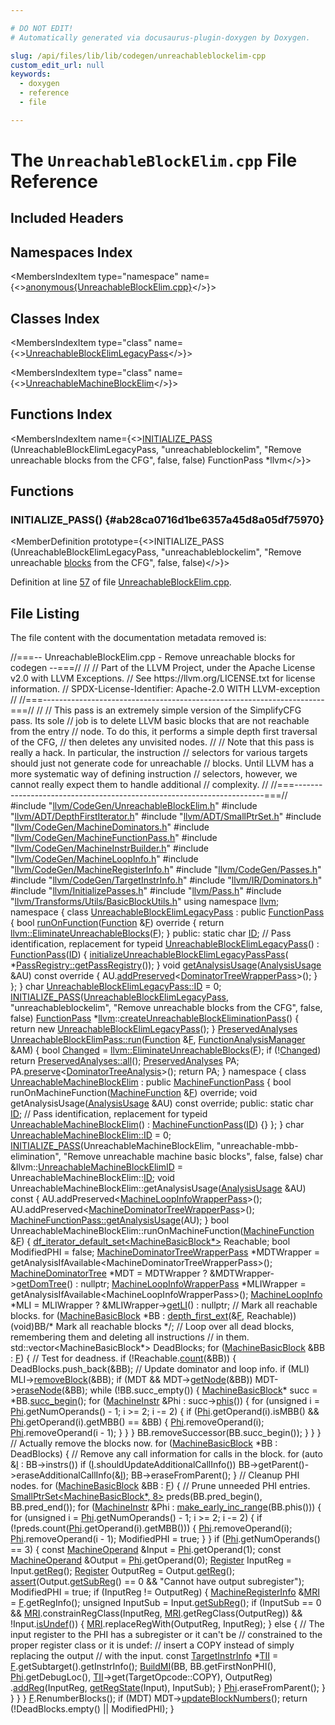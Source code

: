 ```yaml
---

# DO NOT EDIT!
# Automatically generated via docusaurus-plugin-doxygen by Doxygen.

slug: /api/files/lib/lib/codegen/unreachableblockelim-cpp
custom_edit_url: null
keywords:
  - doxygen
  - reference
  - file

---
```





# The `UnreachableBlockElim.cpp` File Reference

<DoxygenPage pluginConfig={pluginConfig}>



## Included Headers

<IncludesList>
<IncludesListItem
  filePath="llvm/CodeGen/UnreachableBlockElim.h"
  permalink="/docs/api/files/include/include/llvm/include/llvm/codegen/unreachableblockelim-h"
  isLocal="true" />
<IncludesListItem
  filePath="llvm/ADT/DepthFirstIterator.h"
  permalink="/docs/api/files/include/include/llvm/include/llvm/adt/depthfirstiterator-h"
  isLocal="true" />
<IncludesListItem
  filePath="llvm/ADT/SmallPtrSet.h"
  permalink="/docs/api/files/include/include/llvm/include/llvm/adt/smallptrset-h"
  isLocal="true" />
<IncludesListItem
  filePath="llvm/CodeGen/MachineDominators.h"
  permalink="/docs/api/files/include/include/llvm/include/llvm/codegen/machinedominators-h"
  isLocal="true" />
<IncludesListItem
  filePath="llvm/CodeGen/MachineFunctionPass.h"
  permalink="/docs/api/files/include/include/llvm/include/llvm/codegen/machinefunctionpass-h"
  isLocal="true" />
<IncludesListItem
  filePath="llvm/CodeGen/MachineInstrBuilder.h"
  permalink="/docs/api/files/include/include/llvm/include/llvm/codegen/machineinstrbuilder-h"
  isLocal="true" />
<IncludesListItem
  filePath="llvm/CodeGen/MachineLoopInfo.h"
  permalink="/docs/api/files/include/include/llvm/include/llvm/codegen/machineloopinfo-h"
  isLocal="true" />
<IncludesListItem
  filePath="llvm/CodeGen/MachineRegisterInfo.h"
  permalink="/docs/api/files/include/include/llvm/include/llvm/codegen/machineregisterinfo-h"
  isLocal="true" />
<IncludesListItem
  filePath="llvm/CodeGen/Passes.h"
  permalink="/docs/api/files/include/include/llvm/include/llvm/codegen/passes-h"
  isLocal="true" />
<IncludesListItem
  filePath="llvm/CodeGen/TargetInstrInfo.h"
  permalink="/docs/api/files/include/include/llvm/include/llvm/codegen/targetinstrinfo-h"
  isLocal="true" />
<IncludesListItem
  filePath="llvm/IR/Dominators.h"
  permalink="/docs/api/files/include/include/llvm/include/llvm/ir/dominators-h"
  isLocal="true" />
<IncludesListItem
  filePath="llvm/InitializePasses.h"
  permalink="/docs/api/files/include/include/llvm/initializepasses-h"
  isLocal="true" />
<IncludesListItem
  filePath="llvm/Pass.h"
  permalink="/docs/api/files/include/include/llvm/pass-h"
  isLocal="true" />
<IncludesListItem
  filePath="llvm/Transforms/Utils/BasicBlockUtils.h"
  permalink="/docs/api/files/include/include/llvm/include/llvm/transforms/include/llvm/transforms/utils/basicblockutils-h"
  isLocal="true" />
</IncludesList>

## Namespaces Index

<MembersIndex>

<MembersIndexItem
  type="namespace"
  name={<><a href="/docs/api/namespaces/anonymous-unreachableblockelim-cpp-">anonymous&#123;UnreachableBlockElim.cpp&#125;</a></>}>
</MembersIndexItem>

</MembersIndex>

## Classes Index

<MembersIndex>

<MembersIndexItem
  type="class"
  name={<><a href="/docs/api/classes/anonymous-namespace-unreachableblockelim-cpp-/unreachableblockelimlegacypass">UnreachableBlockElimLegacyPass</a></>}>
</MembersIndexItem>

<MembersIndexItem
  type="class"
  name={<><a href="/docs/api/classes/anonymous-namespace-unreachableblockelim-cpp-/unreachablemachineblockelim">UnreachableMachineBlockElim</a></>}>
</MembersIndexItem>

</MembersIndex>

## Functions Index

<MembersIndex>

<MembersIndexItem
  name={<><a href="#ab28ca0716d1be6357a45d8a05df75970">INITIALIZE&#95;PASS</a> (UnreachableBlockElimLegacyPass, &quot;unreachableblockelim&quot;, &quot;Remove unreachable blocks from the CFG&quot;, false, false) FunctionPass &#42;llvm</>}>
</MembersIndexItem>

</MembersIndex>


<SectionDefinition>

## Functions

### INITIALIZE&#95;PASS() {#ab28ca0716d1be6357a45d8a05df75970}

<MemberDefinition
  prototype={<>INITIALIZE&#95;PASS (UnreachableBlockElimLegacyPass, &quot;unreachableblockelim&quot;, &quot;Remove unreachable <a href="/docs/api/files/lib/lib/codegen/basicblocksections-cpp/#a6b480a971048f2d9cc342c18046d7774">blocks</a> from the CFG&quot;, false, false)</>}>

Definition at line <a href="#l00057">57</a> of file <a href="/docs/api/files/lib/lib/codegen/unreachableblockelim-cpp">UnreachableBlockElim.cpp</a>.
</MemberDefinition>

</SectionDefinition>

## File Listing

The file content with the documentation metadata removed is:

<ProgramListing>

<Link id="l00001" /><CodeLine lineNumber="1"><Highlight kind="comment">//===-- UnreachableBlockElim.cpp - Remove unreachable blocks for codegen --===//</Highlight><Highlight kind="normal"></Highlight></CodeLine>
<Link id="l00002" /><CodeLine lineNumber="2"><Highlight kind="normal"></Highlight><Highlight kind="comment">//</Highlight><Highlight kind="normal"></Highlight></CodeLine>
<Link id="l00003" /><CodeLine lineNumber="3"><Highlight kind="normal"></Highlight><Highlight kind="comment">// Part of the LLVM Project, under the Apache License v2.0 with LLVM Exceptions.</Highlight><Highlight kind="normal"></Highlight></CodeLine>
<Link id="l00004" /><CodeLine lineNumber="4"><Highlight kind="normal"></Highlight><Highlight kind="comment">// See https://llvm.org/LICENSE.txt for license information.</Highlight><Highlight kind="normal"></Highlight></CodeLine>
<Link id="l00005" /><CodeLine lineNumber="5"><Highlight kind="normal"></Highlight><Highlight kind="comment">// SPDX-License-Identifier: Apache-2.0 WITH LLVM-exception</Highlight><Highlight kind="normal"></Highlight></CodeLine>
<Link id="l00006" /><CodeLine lineNumber="6"><Highlight kind="normal"></Highlight><Highlight kind="comment">//</Highlight><Highlight kind="normal"></Highlight></CodeLine>
<Link id="l00007" /><CodeLine lineNumber="7"><Highlight kind="normal"></Highlight><Highlight kind="comment">//===----------------------------------------------------------------------===//</Highlight><Highlight kind="normal"></Highlight></CodeLine>
<Link id="l00008" /><CodeLine lineNumber="8"><Highlight kind="normal"></Highlight><Highlight kind="comment">//</Highlight><Highlight kind="normal"></Highlight></CodeLine>
<Link id="l00009" /><CodeLine lineNumber="9"><Highlight kind="normal"></Highlight><Highlight kind="comment">// This pass is an extremely simple version of the SimplifyCFG pass.  Its sole</Highlight><Highlight kind="normal"></Highlight></CodeLine>
<Link id="l00010" /><CodeLine lineNumber="10"><Highlight kind="normal"></Highlight><Highlight kind="comment">// job is to delete LLVM basic blocks that are not reachable from the entry</Highlight><Highlight kind="normal"></Highlight></CodeLine>
<Link id="l00011" /><CodeLine lineNumber="11"><Highlight kind="normal"></Highlight><Highlight kind="comment">// node.  To do this, it performs a simple depth first traversal of the CFG,</Highlight><Highlight kind="normal"></Highlight></CodeLine>
<Link id="l00012" /><CodeLine lineNumber="12"><Highlight kind="normal"></Highlight><Highlight kind="comment">// then deletes any unvisited nodes.</Highlight><Highlight kind="normal"></Highlight></CodeLine>
<Link id="l00013" /><CodeLine lineNumber="13"><Highlight kind="normal"></Highlight><Highlight kind="comment">//</Highlight><Highlight kind="normal"></Highlight></CodeLine>
<Link id="l00014" /><CodeLine lineNumber="14"><Highlight kind="normal"></Highlight><Highlight kind="comment">// Note that this pass is really a hack.  In particular, the instruction</Highlight><Highlight kind="normal"></Highlight></CodeLine>
<Link id="l00015" /><CodeLine lineNumber="15"><Highlight kind="normal"></Highlight><Highlight kind="comment">// selectors for various targets should just not generate code for unreachable</Highlight><Highlight kind="normal"></Highlight></CodeLine>
<Link id="l00016" /><CodeLine lineNumber="16"><Highlight kind="normal"></Highlight><Highlight kind="comment">// blocks.  Until LLVM has a more systematic way of defining instruction</Highlight><Highlight kind="normal"></Highlight></CodeLine>
<Link id="l00017" /><CodeLine lineNumber="17"><Highlight kind="normal"></Highlight><Highlight kind="comment">// selectors, however, we cannot really expect them to handle additional</Highlight><Highlight kind="normal"></Highlight></CodeLine>
<Link id="l00018" /><CodeLine lineNumber="18"><Highlight kind="normal"></Highlight><Highlight kind="comment">// complexity.</Highlight><Highlight kind="normal"></Highlight></CodeLine>
<Link id="l00019" /><CodeLine lineNumber="19"><Highlight kind="normal"></Highlight><Highlight kind="comment">//</Highlight><Highlight kind="normal"></Highlight></CodeLine>
<Link id="l00020" /><CodeLine lineNumber="20"><Highlight kind="normal"></Highlight><Highlight kind="comment">//===----------------------------------------------------------------------===//</Highlight><Highlight kind="normal"></Highlight></CodeLine>
<Link id="l00021" /><CodeLine lineNumber="21"><Highlight kind="normal"></Highlight></CodeLine>
<Link id="l00022" /><CodeLine lineNumber="22"><Highlight kind="normal"></Highlight><Highlight kind="preprocessor">#include &quot;<a href="/docs/api/files/include/include/llvm/include/llvm/codegen/unreachableblockelim-h">llvm/CodeGen/UnreachableBlockElim.h</a>&quot;</Highlight><Highlight kind="normal"></Highlight></CodeLine>
<Link id="l00023" /><CodeLine lineNumber="23"><Highlight kind="normal"></Highlight><Highlight kind="preprocessor">#include &quot;<a href="/docs/api/files/include/include/llvm/include/llvm/adt/depthfirstiterator-h">llvm/ADT/DepthFirstIterator.h</a>&quot;</Highlight><Highlight kind="normal"></Highlight></CodeLine>
<Link id="l00024" /><CodeLine lineNumber="24"><Highlight kind="normal"></Highlight><Highlight kind="preprocessor">#include &quot;<a href="/docs/api/files/include/include/llvm/include/llvm/adt/smallptrset-h">llvm/ADT/SmallPtrSet.h</a>&quot;</Highlight><Highlight kind="normal"></Highlight></CodeLine>
<Link id="l00025" /><CodeLine lineNumber="25"><Highlight kind="normal"></Highlight><Highlight kind="preprocessor">#include &quot;<a href="/docs/api/files/include/include/llvm/include/llvm/codegen/machinedominators-h">llvm/CodeGen/MachineDominators.h</a>&quot;</Highlight><Highlight kind="normal"></Highlight></CodeLine>
<Link id="l00026" /><CodeLine lineNumber="26"><Highlight kind="normal"></Highlight><Highlight kind="preprocessor">#include &quot;<a href="/docs/api/files/include/include/llvm/include/llvm/codegen/machinefunctionpass-h">llvm/CodeGen/MachineFunctionPass.h</a>&quot;</Highlight><Highlight kind="normal"></Highlight></CodeLine>
<Link id="l00027" /><CodeLine lineNumber="27"><Highlight kind="normal"></Highlight><Highlight kind="preprocessor">#include &quot;<a href="/docs/api/files/include/include/llvm/include/llvm/codegen/machineinstrbuilder-h">llvm/CodeGen/MachineInstrBuilder.h</a>&quot;</Highlight><Highlight kind="normal"></Highlight></CodeLine>
<Link id="l00028" /><CodeLine lineNumber="28"><Highlight kind="normal"></Highlight><Highlight kind="preprocessor">#include &quot;<a href="/docs/api/files/include/include/llvm/include/llvm/codegen/machineloopinfo-h">llvm/CodeGen/MachineLoopInfo.h</a>&quot;</Highlight><Highlight kind="normal"></Highlight></CodeLine>
<Link id="l00029" /><CodeLine lineNumber="29"><Highlight kind="normal"></Highlight><Highlight kind="preprocessor">#include &quot;<a href="/docs/api/files/include/include/llvm/include/llvm/codegen/machineregisterinfo-h">llvm/CodeGen/MachineRegisterInfo.h</a>&quot;</Highlight><Highlight kind="normal"></Highlight></CodeLine>
<Link id="l00030" /><CodeLine lineNumber="30"><Highlight kind="normal"></Highlight><Highlight kind="preprocessor">#include &quot;<a href="/docs/api/files/include/include/llvm/include/llvm/codegen/passes-h">llvm/CodeGen/Passes.h</a>&quot;</Highlight><Highlight kind="normal"></Highlight></CodeLine>
<Link id="l00031" /><CodeLine lineNumber="31"><Highlight kind="normal"></Highlight><Highlight kind="preprocessor">#include &quot;<a href="/docs/api/files/include/include/llvm/include/llvm/codegen/targetinstrinfo-h">llvm/CodeGen/TargetInstrInfo.h</a>&quot;</Highlight><Highlight kind="normal"></Highlight></CodeLine>
<Link id="l00032" /><CodeLine lineNumber="32"><Highlight kind="normal"></Highlight><Highlight kind="preprocessor">#include &quot;<a href="/docs/api/files/include/include/llvm/include/llvm/ir/dominators-h">llvm/IR/Dominators.h</a>&quot;</Highlight><Highlight kind="normal"></Highlight></CodeLine>
<Link id="l00033" /><CodeLine lineNumber="33"><Highlight kind="normal"></Highlight><Highlight kind="preprocessor">#include &quot;<a href="/docs/api/files/include/include/llvm/initializepasses-h">llvm/InitializePasses.h</a>&quot;</Highlight><Highlight kind="normal"></Highlight></CodeLine>
<Link id="l00034" /><CodeLine lineNumber="34"><Highlight kind="normal"></Highlight><Highlight kind="preprocessor">#include &quot;<a href="/docs/api/files/include/include/llvm/pass-h">llvm/Pass.h</a>&quot;</Highlight><Highlight kind="normal"></Highlight></CodeLine>
<Link id="l00035" /><CodeLine lineNumber="35"><Highlight kind="normal"></Highlight><Highlight kind="preprocessor">#include &quot;<a href="/docs/api/files/include/include/llvm/include/llvm/transforms/include/llvm/transforms/utils/basicblockutils-h">llvm/Transforms/Utils/BasicBlockUtils.h</a>&quot;</Highlight><Highlight kind="normal"></Highlight></CodeLine>
<Link id="l00036" /><CodeLine lineNumber="36"><Highlight kind="normal"></Highlight><Highlight kind="keyword">using namespace </Highlight><Highlight kind="normal"><a href="/docs/api/namespaces/llvm">llvm</a>;</Highlight></CodeLine>
<Link id="l00037" /><CodeLine lineNumber="37"><Highlight kind="normal"></Highlight></CodeLine>
<Link id="l00038" /><CodeLine lineNumber="38" lineLink="/docs/api/namespaces/anonymous-unreachableblockelim-cpp-"><Highlight kind="normal"></Highlight><Highlight kind="keyword">namespace </Highlight><Highlight kind="normal">&#123;</Highlight></CodeLine>
<Link id="l00039" /><CodeLine lineNumber="39" lineLink="/docs/api/classes/anonymous-namespace-unreachableblockelim-cpp-/unreachableblockelimlegacypass"><Highlight kind="normal"></Highlight><Highlight kind="keyword">class </Highlight><Highlight kind="normal"><a href="/docs/api/classes/anonymous-namespace-unreachableblockelim-cpp-/unreachableblockelimlegacypass/#affc7d19bf24cecdba8f17f704746c159">UnreachableBlockElimLegacyPass</a> : </Highlight><Highlight kind="keyword">public</Highlight><Highlight kind="normal"> <a href="/docs/api/classes/llvm/functionpass/#a7691d83e3561f781cae4ce4a01bdfa93">FunctionPass</a> &#123;</Highlight></CodeLine>
<Link id="l00040" /><CodeLine lineNumber="40"><Highlight kind="normal">  </Highlight><Highlight kind="keywordtype">bool</Highlight><Highlight kind="normal"> <a href="/docs/api/files/lib/lib/transforms/lib/transforms/utils/entryexitinstrumenter-cpp/#a3985f1f39349428d17f0d2b81ebc6349">runOnFunction</a>(<a href="/docs/api/classes/llvm/function">Function</a> &amp;<a href="/docs/api/files/lib/lib/support/md5-cpp/#a96d73bbd7af15cb1fc38c3f4a3bd82e9">F</a>)</Highlight><Highlight kind="keyword"> override </Highlight><Highlight kind="normal">&#123;</Highlight></CodeLine>
<Link id="l00041" /><CodeLine lineNumber="41"><Highlight kind="normal">    </Highlight><Highlight kind="keywordflow">return</Highlight><Highlight kind="normal"> <a href="/docs/api/namespaces/llvm/#a716fb64d05bc59a89aaa9d327c873c96">llvm::EliminateUnreachableBlocks</a>(<a href="/docs/api/files/lib/lib/support/md5-cpp/#a96d73bbd7af15cb1fc38c3f4a3bd82e9">F</a>);</Highlight></CodeLine>
<Link id="l00042" /><CodeLine lineNumber="42"><Highlight kind="normal">  &#125;</Highlight></CodeLine>
<Link id="l00043" /><CodeLine lineNumber="43"><Highlight kind="normal"></Highlight></CodeLine>
<Link id="l00044" /><CodeLine lineNumber="44"><Highlight kind="normal"></Highlight><Highlight kind="keyword">public</Highlight><Highlight kind="normal">:</Highlight></CodeLine>
<Link id="l00045" /><CodeLine lineNumber="45" lineLink="/docs/api/classes/anonymous-namespace-unreachableblockelim-cpp-/unreachableblockelimlegacypass/#a1e9ce8e41c5f120c9aa4bcfc30dbe088"><Highlight kind="normal">  </Highlight><Highlight kind="keyword">static</Highlight><Highlight kind="normal"> </Highlight><Highlight kind="keywordtype">char</Highlight><Highlight kind="normal"> <a href="/docs/api/classes/anonymous-namespace-unreachableblockelim-cpp-/unreachableblockelimlegacypass/#a1e9ce8e41c5f120c9aa4bcfc30dbe088">ID</a>; </Highlight><Highlight kind="comment">// Pass identification, replacement for typeid</Highlight><Highlight kind="normal"></Highlight></CodeLine>
<Link id="l00046" /><CodeLine lineNumber="46" lineLink="/docs/api/classes/anonymous-namespace-unreachableblockelim-cpp-/unreachableblockelimlegacypass/#affc7d19bf24cecdba8f17f704746c159"><Highlight kind="normal">  <a href="/docs/api/classes/anonymous-namespace-unreachableblockelim-cpp-/unreachableblockelimlegacypass/#affc7d19bf24cecdba8f17f704746c159">UnreachableBlockElimLegacyPass</a>() : <a href="/docs/api/classes/llvm/functionpass/#a7691d83e3561f781cae4ce4a01bdfa93">FunctionPass</a>(<a href="/docs/api/classes/anonymous-namespace-unreachableblockelim-cpp-/unreachableblockelimlegacypass/#a1e9ce8e41c5f120c9aa4bcfc30dbe088">ID</a>) &#123;</Highlight></CodeLine>
<Link id="l00047" /><CodeLine lineNumber="47"><Highlight kind="normal">    <a href="/docs/api/namespaces/llvm/#a5922f0a17c7eca0adf62805f5571c25b">initializeUnreachableBlockElimLegacyPassPass</a>(</Highlight></CodeLine>
<Link id="l00048" /><CodeLine lineNumber="48"><Highlight kind="normal">        &#42;<a href="/docs/api/classes/llvm/passregistry/#a05a729900b76c89e808c6c3094921b2f">PassRegistry::getPassRegistry</a>());</Highlight></CodeLine>
<Link id="l00049" /><CodeLine lineNumber="49"><Highlight kind="normal">  &#125;</Highlight></CodeLine>
<Link id="l00050" /><CodeLine lineNumber="50"><Highlight kind="normal"></Highlight></CodeLine>
<Link id="l00051" /><CodeLine lineNumber="51" lineLink="/docs/api/classes/anonymous-namespace-unreachableblockelim-cpp-/unreachableblockelimlegacypass/#ac19ddf020c3cc4bb87b82e982fdccd14"><Highlight kind="normal">  </Highlight><Highlight kind="keywordtype">void</Highlight><Highlight kind="normal"> <a href="/docs/api/classes/anonymous-namespace-unreachableblockelim-cpp-/unreachableblockelimlegacypass/#ac19ddf020c3cc4bb87b82e982fdccd14">getAnalysisUsage</a>(<a href="/docs/api/classes/llvm/analysisusage">AnalysisUsage</a> &amp;AU)</Highlight><Highlight kind="keyword"> const override </Highlight><Highlight kind="normal">&#123;</Highlight></CodeLine>
<Link id="l00052" /><CodeLine lineNumber="52"><Highlight kind="normal">    AU.<a href="/docs/api/classes/llvm/analysisusage/#ae9356b720f6fbab112d809738dcc4f2a">addPreserved</a>&lt;<a href="/docs/api/classes/llvm/dominatortreewrapperpass">DominatorTreeWrapperPass</a>&gt;();</Highlight></CodeLine>
<Link id="l00053" /><CodeLine lineNumber="53"><Highlight kind="normal">  &#125;</Highlight></CodeLine>
<Link id="l00054" /><CodeLine lineNumber="54"><Highlight kind="normal">&#125;;</Highlight></CodeLine>
<Link id="l00055" /><CodeLine lineNumber="55"><Highlight kind="normal">&#125;</Highlight></CodeLine>
<Link id="l00056" /><CodeLine lineNumber="56"><Highlight kind="normal"></Highlight><Highlight kind="keywordtype">char</Highlight><Highlight kind="normal"> <a href="/docs/api/classes/anonymous-namespace-unreachableblockelim-cpp-/unreachableblockelimlegacypass/#a1e9ce8e41c5f120c9aa4bcfc30dbe088">UnreachableBlockElimLegacyPass::ID</a> = 0;</Highlight></CodeLine>
<Link id="l00057" /><CodeLine lineNumber="57" lineLink="#ab28ca0716d1be6357a45d8a05df75970"><Highlight kind="normal"><a href="/docs/api/files/include/include/llvm/passsupport-h/#af807c9595d50b45c0008924c4679c85c">INITIALIZE&#95;PASS</a>(<a href="/docs/api/classes/anonymous-namespace-unreachableblockelim-cpp-/unreachableblockelimlegacypass/#affc7d19bf24cecdba8f17f704746c159">UnreachableBlockElimLegacyPass</a>, </Highlight><Highlight kind="stringliteral">&quot;unreachableblockelim&quot;</Highlight><Highlight kind="normal">,</Highlight></CodeLine>
<Link id="l00058" /><CodeLine lineNumber="58"><Highlight kind="normal">                </Highlight><Highlight kind="stringliteral">&quot;Remove unreachable blocks from the CFG&quot;</Highlight><Highlight kind="normal">, </Highlight><Highlight kind="keyword">false</Highlight><Highlight kind="normal">, </Highlight><Highlight kind="keyword">false</Highlight><Highlight kind="normal">)</Highlight></CodeLine>
<Link id="l00059" /><CodeLine lineNumber="59"><Highlight kind="normal"></Highlight></CodeLine>
<Link id="l00060" /><CodeLine lineNumber="60"><Highlight kind="normal"><a href="/docs/api/classes/llvm/functionpass">FunctionPass</a> &#42;<a href="/docs/api/namespaces/llvm">llvm</a>::<a href="/docs/api/namespaces/llvm/#a12d11d4d4e6bb3d883283ad219cfe6d7">createUnreachableBlockEliminationPass</a>() &#123;</Highlight></CodeLine>
<Link id="l00061" /><CodeLine lineNumber="61"><Highlight kind="normal">  </Highlight><Highlight kind="keywordflow">return</Highlight><Highlight kind="normal"> </Highlight><Highlight kind="keyword">new</Highlight><Highlight kind="normal"> <a href="/docs/api/classes/anonymous-namespace-unreachableblockelim-cpp-/unreachableblockelimlegacypass/#affc7d19bf24cecdba8f17f704746c159">UnreachableBlockElimLegacyPass</a>();</Highlight></CodeLine>
<Link id="l00062" /><CodeLine lineNumber="62"><Highlight kind="normal">&#125;</Highlight></CodeLine>
<Link id="l00063" /><CodeLine lineNumber="63"><Highlight kind="normal"></Highlight></CodeLine>
<Link id="l00064" /><CodeLine lineNumber="64" lineLink="/docs/api/classes/llvm/unreachableblockelimpass/#a9941546788895103d10cdd0cfabe968c"><Highlight kind="normal"><a href="/docs/api/classes/llvm/preservedanalyses">PreservedAnalyses</a> <a href="/docs/api/classes/llvm/unreachableblockelimpass/#a9941546788895103d10cdd0cfabe968c">UnreachableBlockElimPass::run</a>(<a href="/docs/api/classes/llvm/function">Function</a> &amp;<a href="/docs/api/files/lib/lib/support/md5-cpp/#a96d73bbd7af15cb1fc38c3f4a3bd82e9">F</a>,</Highlight></CodeLine>
<Link id="l00065" /><CodeLine lineNumber="65"><Highlight kind="normal">                                                <a href="/docs/api/namespaces/llvm/#adce09a5a0de0e3177eb00e932734af2f">FunctionAnalysisManager</a> &amp;AM) &#123;</Highlight></CodeLine>
<Link id="l00066" /><CodeLine lineNumber="66"><Highlight kind="normal">  </Highlight><Highlight kind="keywordtype">bool</Highlight><Highlight kind="normal"> <a href="/docs/api/groups/arcopt/#gaa57b1a4e6a1c79233913139635169cf1">Changed</a> = <a href="/docs/api/namespaces/llvm/#a716fb64d05bc59a89aaa9d327c873c96">llvm::EliminateUnreachableBlocks</a>(<a href="/docs/api/files/lib/lib/support/md5-cpp/#a96d73bbd7af15cb1fc38c3f4a3bd82e9">F</a>);</Highlight></CodeLine>
<Link id="l00067" /><CodeLine lineNumber="67"><Highlight kind="normal">  </Highlight><Highlight kind="keywordflow">if</Highlight><Highlight kind="normal"> (!<a href="/docs/api/groups/arcopt/#gaa57b1a4e6a1c79233913139635169cf1">Changed</a>)</Highlight></CodeLine>
<Link id="l00068" /><CodeLine lineNumber="68"><Highlight kind="normal">    </Highlight><Highlight kind="keywordflow">return</Highlight><Highlight kind="normal"> <a href="/docs/api/classes/llvm/preservedanalyses/#a1258a1ff55557c27684010ebd7283712">PreservedAnalyses::all</a>();</Highlight></CodeLine>
<Link id="l00069" /><CodeLine lineNumber="69"><Highlight kind="normal">  <a href="/docs/api/classes/llvm/preservedanalyses">PreservedAnalyses</a> PA;</Highlight></CodeLine>
<Link id="l00070" /><CodeLine lineNumber="70"><Highlight kind="normal">  PA.<a href="/docs/api/classes/llvm/preservedanalyses/#ad966bea18aa62ffb9e040509adc7c99f">preserve</a>&lt;<a href="/docs/api/classes/llvm/dominatortreeanalysis">DominatorTreeAnalysis</a>&gt;();</Highlight></CodeLine>
<Link id="l00071" /><CodeLine lineNumber="71"><Highlight kind="normal">  </Highlight><Highlight kind="keywordflow">return</Highlight><Highlight kind="normal"> PA;</Highlight></CodeLine>
<Link id="l00072" /><CodeLine lineNumber="72"><Highlight kind="normal">&#125;</Highlight></CodeLine>
<Link id="l00073" /><CodeLine lineNumber="73"><Highlight kind="normal"></Highlight></CodeLine>
<Link id="l00074" /><CodeLine lineNumber="74"><Highlight kind="normal"></Highlight><Highlight kind="keyword">namespace </Highlight><Highlight kind="normal">&#123;</Highlight></CodeLine>
<Link id="l00075" /><CodeLine lineNumber="75" lineLink="/docs/api/classes/anonymous-namespace-unreachableblockelim-cpp-/unreachablemachineblockelim"><Highlight kind="normal">  </Highlight><Highlight kind="keyword">class </Highlight><Highlight kind="normal"><a href="/docs/api/classes/anonymous-namespace-unreachableblockelim-cpp-/unreachablemachineblockelim/#a8230a990bbda5d2754820d9ee0dd603d">UnreachableMachineBlockElim</a> : </Highlight><Highlight kind="keyword">public</Highlight><Highlight kind="normal"> <a href="/docs/api/classes/llvm/machinefunctionpass/#a29c81d2386f4a727c6d33413807530c8">MachineFunctionPass</a> &#123;</Highlight></CodeLine>
<Link id="l00076" /><CodeLine lineNumber="76"><Highlight kind="normal">    </Highlight><Highlight kind="keywordtype">bool</Highlight><Highlight kind="normal"> runOnMachineFunction(<a href="/docs/api/classes/llvm/machinefunction">MachineFunction</a> &amp;<a href="/docs/api/files/lib/lib/support/md5-cpp/#a96d73bbd7af15cb1fc38c3f4a3bd82e9">F</a>) </Highlight><Highlight kind="keyword">override</Highlight><Highlight kind="normal">;</Highlight></CodeLine>
<Link id="l00077" /><CodeLine lineNumber="77"><Highlight kind="normal">    </Highlight><Highlight kind="keywordtype">void</Highlight><Highlight kind="normal"> getAnalysisUsage(<a href="/docs/api/classes/llvm/analysisusage">AnalysisUsage</a> &amp;AU) </Highlight><Highlight kind="keyword">const override</Highlight><Highlight kind="normal">;</Highlight></CodeLine>
<Link id="l00078" /><CodeLine lineNumber="78"><Highlight kind="normal"></Highlight></CodeLine>
<Link id="l00079" /><CodeLine lineNumber="79"><Highlight kind="normal">  </Highlight><Highlight kind="keyword">public</Highlight><Highlight kind="normal">:</Highlight></CodeLine>
<Link id="l00080" /><CodeLine lineNumber="80" lineLink="/docs/api/classes/anonymous-namespace-unreachableblockelim-cpp-/unreachablemachineblockelim/#afa6e748f34829d505697e6540aa3a71c"><Highlight kind="normal">    </Highlight><Highlight kind="keyword">static</Highlight><Highlight kind="normal"> </Highlight><Highlight kind="keywordtype">char</Highlight><Highlight kind="normal"> <a href="/docs/api/classes/anonymous-namespace-unreachableblockelim-cpp-/unreachablemachineblockelim/#afa6e748f34829d505697e6540aa3a71c">ID</a>; </Highlight><Highlight kind="comment">// Pass identification, replacement for typeid</Highlight><Highlight kind="normal"></Highlight></CodeLine>
<Link id="l00081" /><CodeLine lineNumber="81" lineLink="/docs/api/classes/anonymous-namespace-unreachableblockelim-cpp-/unreachablemachineblockelim/#a8230a990bbda5d2754820d9ee0dd603d"><Highlight kind="normal">    <a href="/docs/api/classes/anonymous-namespace-unreachableblockelim-cpp-/unreachablemachineblockelim/#a8230a990bbda5d2754820d9ee0dd603d">UnreachableMachineBlockElim</a>() : <a href="/docs/api/classes/llvm/machinefunctionpass/#a29c81d2386f4a727c6d33413807530c8">MachineFunctionPass</a>(<a href="/docs/api/classes/anonymous-namespace-unreachableblockelim-cpp-/unreachablemachineblockelim/#afa6e748f34829d505697e6540aa3a71c">ID</a>) &#123;&#125;</Highlight></CodeLine>
<Link id="l00082" /><CodeLine lineNumber="82"><Highlight kind="normal">  &#125;;</Highlight></CodeLine>
<Link id="l00083" /><CodeLine lineNumber="83"><Highlight kind="normal">&#125;</Highlight></CodeLine>
<Link id="l00084" /><CodeLine lineNumber="84"><Highlight kind="normal"></Highlight><Highlight kind="keywordtype">char</Highlight><Highlight kind="normal"> <a href="/docs/api/classes/anonymous-namespace-unreachableblockelim-cpp-/unreachablemachineblockelim/#afa6e748f34829d505697e6540aa3a71c">UnreachableMachineBlockElim::ID</a> = 0;</Highlight></CodeLine>
<Link id="l00085" /><CodeLine lineNumber="85"><Highlight kind="normal"></Highlight></CodeLine>
<Link id="l00086" /><CodeLine lineNumber="86"><Highlight kind="normal"><a href="/docs/api/files/include/include/llvm/passsupport-h/#af807c9595d50b45c0008924c4679c85c">INITIALIZE&#95;PASS</a>(UnreachableMachineBlockElim, </Highlight><Highlight kind="stringliteral">&quot;unreachable-mbb-elimination&quot;</Highlight><Highlight kind="normal">,</Highlight></CodeLine>
<Link id="l00087" /><CodeLine lineNumber="87"><Highlight kind="normal">  </Highlight><Highlight kind="stringliteral">&quot;Remove unreachable machine basic blocks&quot;</Highlight><Highlight kind="normal">, </Highlight><Highlight kind="keyword">false</Highlight><Highlight kind="normal">, </Highlight><Highlight kind="keyword">false</Highlight><Highlight kind="normal">)</Highlight></CodeLine>
<Link id="l00088" /><CodeLine lineNumber="88"><Highlight kind="normal"></Highlight></CodeLine>
<Link id="l00089" /><CodeLine lineNumber="89"><Highlight kind="normal">char &amp;llvm::<a href="/docs/api/namespaces/llvm/#ad810a1e96a20217be2b5ce15066af066">UnreachableMachineBlockElimID</a> = UnreachableMachineBlockElim::<a href="/docs/api/namespaces/llvm/callingconv/#abdf8cf606905c10634e831390981b0ed">ID</a>;</Highlight></CodeLine>
<Link id="l00090" /><CodeLine lineNumber="90"><Highlight kind="normal"></Highlight></CodeLine>
<Link id="l00091" /><CodeLine lineNumber="91"><Highlight kind="normal"></Highlight><Highlight kind="keywordtype">void</Highlight><Highlight kind="normal"> UnreachableMachineBlockElim::getAnalysisUsage(<a href="/docs/api/classes/llvm/analysisusage">AnalysisUsage</a> &amp;AU)</Highlight><Highlight kind="keyword"> const </Highlight><Highlight kind="normal">&#123;</Highlight></CodeLine>
<Link id="l00092" /><CodeLine lineNumber="92"><Highlight kind="normal">  AU.addPreserved&lt;<a href="/docs/api/classes/llvm/machineloopinfowrapperpass">MachineLoopInfoWrapperPass</a>&gt;();</Highlight></CodeLine>
<Link id="l00093" /><CodeLine lineNumber="93"><Highlight kind="normal">  AU.addPreserved&lt;<a href="/docs/api/classes/llvm/machinedominatortreewrapperpass">MachineDominatorTreeWrapperPass</a>&gt;();</Highlight></CodeLine>
<Link id="l00094" /><CodeLine lineNumber="94"><Highlight kind="normal">  <a href="/docs/api/classes/llvm/machinefunctionpass/#a864fd57b4304ef933b3281d0ef85a88e">MachineFunctionPass::getAnalysisUsage</a>(AU);</Highlight></CodeLine>
<Link id="l00095" /><CodeLine lineNumber="95"><Highlight kind="normal">&#125;</Highlight></CodeLine>
<Link id="l00096" /><CodeLine lineNumber="96"><Highlight kind="normal"></Highlight></CodeLine>
<Link id="l00097" /><CodeLine lineNumber="97"><Highlight kind="normal"></Highlight><Highlight kind="keywordtype">bool</Highlight><Highlight kind="normal"> UnreachableMachineBlockElim::runOnMachineFunction(<a href="/docs/api/classes/llvm/machinefunction">MachineFunction</a> &amp;<a href="/docs/api/files/lib/lib/support/md5-cpp/#a96d73bbd7af15cb1fc38c3f4a3bd82e9">F</a>) &#123;</Highlight></CodeLine>
<Link id="l00098" /><CodeLine lineNumber="98"><Highlight kind="normal">  <a href="/docs/api/structs/llvm/df-iterator-default-set">df&#95;iterator&#95;default&#95;set&lt;MachineBasicBlock&#42;&gt;</a> Reachable;</Highlight></CodeLine>
<Link id="l00099" /><CodeLine lineNumber="99"><Highlight kind="normal">  </Highlight><Highlight kind="keywordtype">bool</Highlight><Highlight kind="normal"> ModifiedPHI = </Highlight><Highlight kind="keyword">false</Highlight><Highlight kind="normal">;</Highlight></CodeLine>
<Link id="l00100" /><CodeLine lineNumber="100"><Highlight kind="normal"></Highlight></CodeLine>
<Link id="l00101" /><CodeLine lineNumber="101"><Highlight kind="normal">  <a href="/docs/api/classes/llvm/machinedominatortreewrapperpass">MachineDominatorTreeWrapperPass</a> &#42;MDTWrapper =</Highlight></CodeLine>
<Link id="l00102" /><CodeLine lineNumber="102"><Highlight kind="normal">      getAnalysisIfAvailable&lt;MachineDominatorTreeWrapperPass&gt;();</Highlight></CodeLine>
<Link id="l00103" /><CodeLine lineNumber="103"><Highlight kind="normal">  <a href="/docs/api/classes/llvm/machinedominatortree">MachineDominatorTree</a> &#42;MDT = MDTWrapper ? &amp;MDTWrapper-&gt;<a href="/docs/api/classes/llvm/machinedominatortreewrapperpass/#afef72b0efb7c933e73f6bcdaefab2d05">getDomTree</a>() : </Highlight><Highlight kind="keyword">nullptr</Highlight><Highlight kind="normal">;</Highlight></CodeLine>
<Link id="l00104" /><CodeLine lineNumber="104"><Highlight kind="normal">  <a href="/docs/api/classes/llvm/machineloopinfowrapperpass">MachineLoopInfoWrapperPass</a> &#42;MLIWrapper =</Highlight></CodeLine>
<Link id="l00105" /><CodeLine lineNumber="105"><Highlight kind="normal">      getAnalysisIfAvailable&lt;MachineLoopInfoWrapperPass&gt;();</Highlight></CodeLine>
<Link id="l00106" /><CodeLine lineNumber="106"><Highlight kind="normal">  <a href="/docs/api/classes/llvm/machineloopinfo">MachineLoopInfo</a> &#42;MLI = MLIWrapper ? &amp;MLIWrapper-&gt;<a href="/docs/api/classes/llvm/machineloopinfowrapperpass/#acbdd92442cf501978bed03829eb9bb46">getLI</a>() : </Highlight><Highlight kind="keyword">nullptr</Highlight><Highlight kind="normal">;</Highlight></CodeLine>
<Link id="l00107" /><CodeLine lineNumber="107"><Highlight kind="normal"></Highlight></CodeLine>
<Link id="l00108" /><CodeLine lineNumber="108"><Highlight kind="normal">  </Highlight><Highlight kind="comment">// Mark all reachable blocks.</Highlight><Highlight kind="normal"></Highlight></CodeLine>
<Link id="l00109" /><CodeLine lineNumber="109"><Highlight kind="normal">  </Highlight><Highlight kind="keywordflow">for</Highlight><Highlight kind="normal"> (<a href="/docs/api/classes/llvm/machinebasicblock">MachineBasicBlock</a> &#42;BB : <a href="/docs/api/namespaces/llvm/#a029feb493f45bc96d5369e201fd84e0c">depth&#95;first&#95;ext</a>(&amp;<a href="/docs/api/files/lib/lib/support/md5-cpp/#a96d73bbd7af15cb1fc38c3f4a3bd82e9">F</a>, Reachable))</Highlight></CodeLine>
<Link id="l00110" /><CodeLine lineNumber="110"><Highlight kind="normal">    (void)BB</Highlight><Highlight kind="comment">/&#42; Mark all reachable blocks &#42;/</Highlight><Highlight kind="normal">;</Highlight></CodeLine>
<Link id="l00111" /><CodeLine lineNumber="111"><Highlight kind="normal"></Highlight></CodeLine>
<Link id="l00112" /><CodeLine lineNumber="112"><Highlight kind="normal">  </Highlight><Highlight kind="comment">// Loop over all dead blocks, remembering them and deleting all instructions</Highlight><Highlight kind="normal"></Highlight></CodeLine>
<Link id="l00113" /><CodeLine lineNumber="113"><Highlight kind="normal">  </Highlight><Highlight kind="comment">// in them.</Highlight><Highlight kind="normal"></Highlight></CodeLine>
<Link id="l00114" /><CodeLine lineNumber="114"><Highlight kind="normal">  std::vector&lt;MachineBasicBlock&#42;&gt; DeadBlocks;</Highlight></CodeLine>
<Link id="l00115" /><CodeLine lineNumber="115"><Highlight kind="normal">  </Highlight><Highlight kind="keywordflow">for</Highlight><Highlight kind="normal"> (<a href="/docs/api/classes/llvm/machinebasicblock">MachineBasicBlock</a> &amp;BB : <a href="/docs/api/files/lib/lib/support/md5-cpp/#a96d73bbd7af15cb1fc38c3f4a3bd82e9">F</a>) &#123;</Highlight></CodeLine>
<Link id="l00116" /><CodeLine lineNumber="116"><Highlight kind="normal">    </Highlight><Highlight kind="comment">// Test for deadness.</Highlight><Highlight kind="normal"></Highlight></CodeLine>
<Link id="l00117" /><CodeLine lineNumber="117"><Highlight kind="normal">    </Highlight><Highlight kind="keywordflow">if</Highlight><Highlight kind="normal"> (!Reachable.<a href="/docs/api/classes/llvm/smallptrsetimpl/#a1f475b0df44ebd7169e720fa1bf9169e">count</a>(&amp;BB)) &#123;</Highlight></CodeLine>
<Link id="l00118" /><CodeLine lineNumber="118"><Highlight kind="normal">      DeadBlocks.push&#95;back(&amp;BB);</Highlight></CodeLine>
<Link id="l00119" /><CodeLine lineNumber="119"><Highlight kind="normal"></Highlight></CodeLine>
<Link id="l00120" /><CodeLine lineNumber="120"><Highlight kind="normal">      </Highlight><Highlight kind="comment">// Update dominator and loop info.</Highlight><Highlight kind="normal"></Highlight></CodeLine>
<Link id="l00121" /><CodeLine lineNumber="121"><Highlight kind="normal">      </Highlight><Highlight kind="keywordflow">if</Highlight><Highlight kind="normal"> (MLI) MLI-&gt;<a href="/docs/api/classes/llvm/loopinfobase/#a52cb018f4f53613b5369ddb5d9873286">removeBlock</a>(&amp;BB);</Highlight></CodeLine>
<Link id="l00122" /><CodeLine lineNumber="122"><Highlight kind="normal">      </Highlight><Highlight kind="keywordflow">if</Highlight><Highlight kind="normal"> (MDT &amp;&amp; MDT-&gt;<a href="/docs/api/classes/llvm/dominatortreebase/#ad8295b9b507d1d847cd46856f8255eab">getNode</a>(&amp;BB)) MDT-&gt;<a href="/docs/api/classes/llvm/dominatortreebase/#aa6ae6629458ff4ccac821618d1677af4">eraseNode</a>(&amp;BB);</Highlight></CodeLine>
<Link id="l00123" /><CodeLine lineNumber="123"><Highlight kind="normal"></Highlight></CodeLine>
<Link id="l00124" /><CodeLine lineNumber="124"><Highlight kind="normal">      </Highlight><Highlight kind="keywordflow">while</Highlight><Highlight kind="normal"> (!BB.succ&#95;empty()) &#123;</Highlight></CodeLine>
<Link id="l00125" /><CodeLine lineNumber="125"><Highlight kind="normal">        <a href="/docs/api/classes/llvm/machinebasicblock">MachineBasicBlock</a>&#42; succ = &#42;BB.<a href="/docs/api/classes/llvm/machinebasicblock/#a6321b189ea8fd5058663f8a87d6c23e9">succ&#95;begin</a>();</Highlight></CodeLine>
<Link id="l00126" /><CodeLine lineNumber="126"><Highlight kind="normal"></Highlight></CodeLine>
<Link id="l00127" /><CodeLine lineNumber="127"><Highlight kind="normal">        </Highlight><Highlight kind="keywordflow">for</Highlight><Highlight kind="normal"> (<a href="/docs/api/classes/llvm/machineinstr">MachineInstr</a> &amp;Phi : succ-&gt;<a href="/docs/api/classes/llvm/machinebasicblock/#a36b529ef331e4099007e14b48c75316a">phis</a>()) &#123;</Highlight></CodeLine>
<Link id="l00128" /><CodeLine lineNumber="128"><Highlight kind="normal">          </Highlight><Highlight kind="keywordflow">for</Highlight><Highlight kind="normal"> (</Highlight><Highlight kind="keywordtype">unsigned</Highlight><Highlight kind="normal"> i = <a href="/docs/api/namespaces/llvm/rdf/#a379bee2dadbfd1d7a599f003c4275dd8">Phi</a>.getNumOperands() - 1; i &gt;= 2; i -= 2) &#123;</Highlight></CodeLine>
<Link id="l00129" /><CodeLine lineNumber="129"><Highlight kind="normal">            </Highlight><Highlight kind="keywordflow">if</Highlight><Highlight kind="normal"> (<a href="/docs/api/namespaces/llvm/rdf/#a379bee2dadbfd1d7a599f003c4275dd8">Phi</a>.getOperand(i).isMBB() &amp;&amp;</Highlight></CodeLine>
<Link id="l00130" /><CodeLine lineNumber="130"><Highlight kind="normal">                <a href="/docs/api/namespaces/llvm/rdf/#a379bee2dadbfd1d7a599f003c4275dd8">Phi</a>.getOperand(i).getMBB() == &amp;BB) &#123;</Highlight></CodeLine>
<Link id="l00131" /><CodeLine lineNumber="131"><Highlight kind="normal">              <a href="/docs/api/namespaces/llvm/rdf/#a379bee2dadbfd1d7a599f003c4275dd8">Phi</a>.removeOperand(i);</Highlight></CodeLine>
<Link id="l00132" /><CodeLine lineNumber="132"><Highlight kind="normal">              <a href="/docs/api/namespaces/llvm/rdf/#a379bee2dadbfd1d7a599f003c4275dd8">Phi</a>.removeOperand(i - 1);</Highlight></CodeLine>
<Link id="l00133" /><CodeLine lineNumber="133"><Highlight kind="normal">            &#125;</Highlight></CodeLine>
<Link id="l00134" /><CodeLine lineNumber="134"><Highlight kind="normal">          &#125;</Highlight></CodeLine>
<Link id="l00135" /><CodeLine lineNumber="135"><Highlight kind="normal">        &#125;</Highlight></CodeLine>
<Link id="l00136" /><CodeLine lineNumber="136"><Highlight kind="normal"></Highlight></CodeLine>
<Link id="l00137" /><CodeLine lineNumber="137"><Highlight kind="normal">        BB.removeSuccessor(BB.succ&#95;begin());</Highlight></CodeLine>
<Link id="l00138" /><CodeLine lineNumber="138"><Highlight kind="normal">      &#125;</Highlight></CodeLine>
<Link id="l00139" /><CodeLine lineNumber="139"><Highlight kind="normal">    &#125;</Highlight></CodeLine>
<Link id="l00140" /><CodeLine lineNumber="140"><Highlight kind="normal">  &#125;</Highlight></CodeLine>
<Link id="l00141" /><CodeLine lineNumber="141"><Highlight kind="normal"></Highlight></CodeLine>
<Link id="l00142" /><CodeLine lineNumber="142"><Highlight kind="normal">  </Highlight><Highlight kind="comment">// Actually remove the blocks now.</Highlight><Highlight kind="normal"></Highlight></CodeLine>
<Link id="l00143" /><CodeLine lineNumber="143"><Highlight kind="normal">  </Highlight><Highlight kind="keywordflow">for</Highlight><Highlight kind="normal"> (<a href="/docs/api/classes/llvm/machinebasicblock">MachineBasicBlock</a> &#42;BB : DeadBlocks) &#123;</Highlight></CodeLine>
<Link id="l00144" /><CodeLine lineNumber="144"><Highlight kind="normal">    </Highlight><Highlight kind="comment">// Remove any call information for calls in the block.</Highlight><Highlight kind="normal"></Highlight></CodeLine>
<Link id="l00145" /><CodeLine lineNumber="145"><Highlight kind="normal">    </Highlight><Highlight kind="keywordflow">for</Highlight><Highlight kind="normal"> (</Highlight><Highlight kind="keyword">auto</Highlight><Highlight kind="normal"> &amp;<a href="/docs/api/files/lib/lib/support/md5-cpp/#ac0eafdc9ee161b71e7af98af736952fd">I</a> : BB-&gt;instrs())</Highlight></CodeLine>
<Link id="l00146" /><CodeLine lineNumber="146"><Highlight kind="normal">      </Highlight><Highlight kind="keywordflow">if</Highlight><Highlight kind="normal"> (<a href="/docs/api/files/lib/lib/support/md5-cpp/#ac0eafdc9ee161b71e7af98af736952fd">I</a>.shouldUpdateAdditionalCallInfo())</Highlight></CodeLine>
<Link id="l00147" /><CodeLine lineNumber="147"><Highlight kind="normal">        BB-&gt;getParent()-&gt;eraseAdditionalCallInfo(&amp;<a href="/docs/api/files/lib/lib/support/md5-cpp/#ac0eafdc9ee161b71e7af98af736952fd">I</a>);</Highlight></CodeLine>
<Link id="l00148" /><CodeLine lineNumber="148"><Highlight kind="normal"></Highlight></CodeLine>
<Link id="l00149" /><CodeLine lineNumber="149"><Highlight kind="normal">    BB-&gt;eraseFromParent();</Highlight></CodeLine>
<Link id="l00150" /><CodeLine lineNumber="150"><Highlight kind="normal">  &#125;</Highlight></CodeLine>
<Link id="l00151" /><CodeLine lineNumber="151"><Highlight kind="normal"></Highlight></CodeLine>
<Link id="l00152" /><CodeLine lineNumber="152"><Highlight kind="normal">  </Highlight><Highlight kind="comment">// Cleanup PHI nodes.</Highlight><Highlight kind="normal"></Highlight></CodeLine>
<Link id="l00153" /><CodeLine lineNumber="153"><Highlight kind="normal">  </Highlight><Highlight kind="keywordflow">for</Highlight><Highlight kind="normal"> (<a href="/docs/api/classes/llvm/machinebasicblock">MachineBasicBlock</a> &amp;BB : <a href="/docs/api/files/lib/lib/support/md5-cpp/#a96d73bbd7af15cb1fc38c3f4a3bd82e9">F</a>) &#123;</Highlight></CodeLine>
<Link id="l00154" /><CodeLine lineNumber="154"><Highlight kind="normal">    </Highlight><Highlight kind="comment">// Prune unneeded PHI entries.</Highlight><Highlight kind="normal"></Highlight></CodeLine>
<Link id="l00155" /><CodeLine lineNumber="155"><Highlight kind="normal">    <a href="/docs/api/classes/llvm/smallptrset">SmallPtrSet&lt;MachineBasicBlock&#42;, 8&gt;</a> preds(BB.pred&#95;begin(),</Highlight></CodeLine>
<Link id="l00156" /><CodeLine lineNumber="156"><Highlight kind="normal">                                             BB.pred&#95;end());</Highlight></CodeLine>
<Link id="l00157" /><CodeLine lineNumber="157"><Highlight kind="normal">    </Highlight><Highlight kind="keywordflow">for</Highlight><Highlight kind="normal"> (<a href="/docs/api/classes/llvm/machineinstr">MachineInstr</a> &amp;Phi : <a href="/docs/api/namespaces/llvm/#a3d2cdc4a0db233678e7141c9d6ea3419">make&#95;early&#95;inc&#95;range</a>(BB.phis())) &#123;</Highlight></CodeLine>
<Link id="l00158" /><CodeLine lineNumber="158"><Highlight kind="normal">      </Highlight><Highlight kind="keywordflow">for</Highlight><Highlight kind="normal"> (</Highlight><Highlight kind="keywordtype">unsigned</Highlight><Highlight kind="normal"> i = <a href="/docs/api/namespaces/llvm/rdf/#a379bee2dadbfd1d7a599f003c4275dd8">Phi</a>.getNumOperands() - 1; i &gt;= 2; i -= 2) &#123;</Highlight></CodeLine>
<Link id="l00159" /><CodeLine lineNumber="159"><Highlight kind="normal">        </Highlight><Highlight kind="keywordflow">if</Highlight><Highlight kind="normal"> (!preds.count(<a href="/docs/api/namespaces/llvm/rdf/#a379bee2dadbfd1d7a599f003c4275dd8">Phi</a>.getOperand(i).getMBB())) &#123;</Highlight></CodeLine>
<Link id="l00160" /><CodeLine lineNumber="160"><Highlight kind="normal">          <a href="/docs/api/namespaces/llvm/rdf/#a379bee2dadbfd1d7a599f003c4275dd8">Phi</a>.removeOperand(i);</Highlight></CodeLine>
<Link id="l00161" /><CodeLine lineNumber="161"><Highlight kind="normal">          <a href="/docs/api/namespaces/llvm/rdf/#a379bee2dadbfd1d7a599f003c4275dd8">Phi</a>.removeOperand(i - 1);</Highlight></CodeLine>
<Link id="l00162" /><CodeLine lineNumber="162"><Highlight kind="normal">          ModifiedPHI = </Highlight><Highlight kind="keyword">true</Highlight><Highlight kind="normal">;</Highlight></CodeLine>
<Link id="l00163" /><CodeLine lineNumber="163"><Highlight kind="normal">        &#125;</Highlight></CodeLine>
<Link id="l00164" /><CodeLine lineNumber="164"><Highlight kind="normal">      &#125;</Highlight></CodeLine>
<Link id="l00165" /><CodeLine lineNumber="165"><Highlight kind="normal"></Highlight></CodeLine>
<Link id="l00166" /><CodeLine lineNumber="166"><Highlight kind="normal">      </Highlight><Highlight kind="keywordflow">if</Highlight><Highlight kind="normal"> (<a href="/docs/api/namespaces/llvm/rdf/#a379bee2dadbfd1d7a599f003c4275dd8">Phi</a>.getNumOperands() == 3) &#123;</Highlight></CodeLine>
<Link id="l00167" /><CodeLine lineNumber="167"><Highlight kind="normal">        </Highlight><Highlight kind="keyword">const</Highlight><Highlight kind="normal"> <a href="/docs/api/classes/llvm/machineoperand">MachineOperand</a> &amp;Input = <a href="/docs/api/namespaces/llvm/rdf/#a379bee2dadbfd1d7a599f003c4275dd8">Phi</a>.getOperand(1);</Highlight></CodeLine>
<Link id="l00168" /><CodeLine lineNumber="168"><Highlight kind="normal">        </Highlight><Highlight kind="keyword">const</Highlight><Highlight kind="normal"> <a href="/docs/api/classes/llvm/machineoperand">MachineOperand</a> &amp;Output = <a href="/docs/api/namespaces/llvm/rdf/#a379bee2dadbfd1d7a599f003c4275dd8">Phi</a>.getOperand(0);</Highlight></CodeLine>
<Link id="l00169" /><CodeLine lineNumber="169"><Highlight kind="normal">        <a href="/docs/api/classes/llvm/register">Register</a> InputReg = Input.<a href="/docs/api/classes/llvm/machineoperand/#ac0035d7c1c860501c877c20e6e93297b">getReg</a>();</Highlight></CodeLine>
<Link id="l00170" /><CodeLine lineNumber="170"><Highlight kind="normal">        <a href="/docs/api/classes/llvm/register">Register</a> OutputReg = Output.<a href="/docs/api/classes/llvm/machineoperand/#ac0035d7c1c860501c877c20e6e93297b">getReg</a>();</Highlight></CodeLine>
<Link id="l00171" /><CodeLine lineNumber="171"><Highlight kind="normal">        <a href="/docs/api/files/lib/lib/target/lib/target/amdgpu/silowercontrolflow-cpp/#a4868c5d81c5ccc98c47aeab6244346a0">assert</a>(Output.<a href="/docs/api/classes/llvm/machineoperand/#a028a8c5113d40d8c3f4427053bf36738">getSubReg</a>() == 0 &amp;&amp; </Highlight><Highlight kind="stringliteral">&quot;Cannot have output subregister&quot;</Highlight><Highlight kind="normal">);</Highlight></CodeLine>
<Link id="l00172" /><CodeLine lineNumber="172"><Highlight kind="normal">        ModifiedPHI = </Highlight><Highlight kind="keyword">true</Highlight><Highlight kind="normal">;</Highlight></CodeLine>
<Link id="l00173" /><CodeLine lineNumber="173"><Highlight kind="normal"></Highlight></CodeLine>
<Link id="l00174" /><CodeLine lineNumber="174"><Highlight kind="normal">        </Highlight><Highlight kind="keywordflow">if</Highlight><Highlight kind="normal"> (InputReg != OutputReg) &#123;</Highlight></CodeLine>
<Link id="l00175" /><CodeLine lineNumber="175"><Highlight kind="normal">          <a href="/docs/api/classes/llvm/machineregisterinfo">MachineRegisterInfo</a> &amp;<a href="/docs/api/files/lib/lib/target/lib/target/aarch64/aarch64advsimdscalarpass-cpp/#aacd2ab195054a3e6a74bfbb9d5d571c8">MRI</a> = <a href="/docs/api/files/lib/lib/support/md5-cpp/#a96d73bbd7af15cb1fc38c3f4a3bd82e9">F</a>.getRegInfo();</Highlight></CodeLine>
<Link id="l00176" /><CodeLine lineNumber="176"><Highlight kind="normal">          </Highlight><Highlight kind="keywordtype">unsigned</Highlight><Highlight kind="normal"> InputSub = Input.<a href="/docs/api/classes/llvm/machineoperand/#a028a8c5113d40d8c3f4427053bf36738">getSubReg</a>();</Highlight></CodeLine>
<Link id="l00177" /><CodeLine lineNumber="177"><Highlight kind="normal">          </Highlight><Highlight kind="keywordflow">if</Highlight><Highlight kind="normal"> (InputSub == 0 &amp;&amp;</Highlight></CodeLine>
<Link id="l00178" /><CodeLine lineNumber="178"><Highlight kind="normal">              <a href="/docs/api/files/lib/lib/target/lib/target/aarch64/aarch64advsimdscalarpass-cpp/#aacd2ab195054a3e6a74bfbb9d5d571c8">MRI</a>.constrainRegClass(InputReg, <a href="/docs/api/files/lib/lib/target/lib/target/aarch64/aarch64advsimdscalarpass-cpp/#aacd2ab195054a3e6a74bfbb9d5d571c8">MRI</a>.getRegClass(OutputReg)) &amp;&amp;</Highlight></CodeLine>
<Link id="l00179" /><CodeLine lineNumber="179"><Highlight kind="normal">              !Input.<a href="/docs/api/classes/llvm/machineoperand/#a1255befbcd6e034394681b1bcd3529ff">isUndef</a>()) &#123;</Highlight></CodeLine>
<Link id="l00180" /><CodeLine lineNumber="180"><Highlight kind="normal">            <a href="/docs/api/files/lib/lib/target/lib/target/aarch64/aarch64advsimdscalarpass-cpp/#aacd2ab195054a3e6a74bfbb9d5d571c8">MRI</a>.replaceRegWith(OutputReg, InputReg);</Highlight></CodeLine>
<Link id="l00181" /><CodeLine lineNumber="181"><Highlight kind="normal">          &#125; </Highlight><Highlight kind="keywordflow">else</Highlight><Highlight kind="normal"> &#123;</Highlight></CodeLine>
<Link id="l00182" /><CodeLine lineNumber="182"><Highlight kind="normal">            </Highlight><Highlight kind="comment">// The input register to the PHI has a subregister or it can&#39;t be</Highlight><Highlight kind="normal"></Highlight></CodeLine>
<Link id="l00183" /><CodeLine lineNumber="183"><Highlight kind="normal">            </Highlight><Highlight kind="comment">// constrained to the proper register class or it is undef:</Highlight><Highlight kind="normal"></Highlight></CodeLine>
<Link id="l00184" /><CodeLine lineNumber="184"><Highlight kind="normal">            </Highlight><Highlight kind="comment">// insert a COPY instead of simply replacing the output</Highlight><Highlight kind="normal"></Highlight></CodeLine>
<Link id="l00185" /><CodeLine lineNumber="185"><Highlight kind="normal">            </Highlight><Highlight kind="comment">// with the input.</Highlight><Highlight kind="normal"></Highlight></CodeLine>
<Link id="l00186" /><CodeLine lineNumber="186"><Highlight kind="normal">            </Highlight><Highlight kind="keyword">const</Highlight><Highlight kind="normal"> <a href="/docs/api/classes/llvm/targetinstrinfo">TargetInstrInfo</a> &#42;<a href="/docs/api/files/lib/lib/target/lib/target/hexagon/hexagoncopytocombine-cpp/#a1d40004718218dbdf06b496766299101">TII</a> = <a href="/docs/api/files/lib/lib/support/md5-cpp/#a96d73bbd7af15cb1fc38c3f4a3bd82e9">F</a>.getSubtarget().getInstrInfo();</Highlight></CodeLine>
<Link id="l00187" /><CodeLine lineNumber="187"><Highlight kind="normal">            <a href="/docs/api/namespaces/llvm/#a17e04afcf0c5efeb0eb6a9a45287b5e4">BuildMI</a>(BB, BB.getFirstNonPHI(), <a href="/docs/api/namespaces/llvm/rdf/#a379bee2dadbfd1d7a599f003c4275dd8">Phi</a>.getDebugLoc(),</Highlight></CodeLine>
<Link id="l00188" /><CodeLine lineNumber="188"><Highlight kind="normal">                    <a href="/docs/api/files/lib/lib/target/lib/target/hexagon/hexagoncopytocombine-cpp/#a1d40004718218dbdf06b496766299101">TII</a>-&gt;get(TargetOpcode::COPY), OutputReg)</Highlight></CodeLine>
<Link id="l00189" /><CodeLine lineNumber="189"><Highlight kind="normal">                .<a href="/docs/api/classes/llvm/machineinstrbuilder/#a927857fc69e4b4f0cde307f86f180df5">addReg</a>(InputReg, <a href="/docs/api/namespaces/llvm/#aa5bbb47ecb2be0bf50b8cafb94dee081">getRegState</a>(Input), InputSub);</Highlight></CodeLine>
<Link id="l00190" /><CodeLine lineNumber="190"><Highlight kind="normal">          &#125;</Highlight></CodeLine>
<Link id="l00191" /><CodeLine lineNumber="191"><Highlight kind="normal">          <a href="/docs/api/namespaces/llvm/rdf/#a379bee2dadbfd1d7a599f003c4275dd8">Phi</a>.eraseFromParent();</Highlight></CodeLine>
<Link id="l00192" /><CodeLine lineNumber="192"><Highlight kind="normal">        &#125;</Highlight></CodeLine>
<Link id="l00193" /><CodeLine lineNumber="193"><Highlight kind="normal">      &#125;</Highlight></CodeLine>
<Link id="l00194" /><CodeLine lineNumber="194"><Highlight kind="normal">    &#125;</Highlight></CodeLine>
<Link id="l00195" /><CodeLine lineNumber="195"><Highlight kind="normal">  &#125;</Highlight></CodeLine>
<Link id="l00196" /><CodeLine lineNumber="196"><Highlight kind="normal"></Highlight></CodeLine>
<Link id="l00197" /><CodeLine lineNumber="197"><Highlight kind="normal">  <a href="/docs/api/files/lib/lib/support/md5-cpp/#a96d73bbd7af15cb1fc38c3f4a3bd82e9">F</a>.RenumberBlocks();</Highlight></CodeLine>
<Link id="l00198" /><CodeLine lineNumber="198"><Highlight kind="normal">  </Highlight><Highlight kind="keywordflow">if</Highlight><Highlight kind="normal"> (MDT)</Highlight></CodeLine>
<Link id="l00199" /><CodeLine lineNumber="199"><Highlight kind="normal">    MDT-&gt;<a href="/docs/api/classes/llvm/dominatortreebase/#a5497581592027b0e7275f3ff54735343">updateBlockNumbers</a>();</Highlight></CodeLine>
<Link id="l00200" /><CodeLine lineNumber="200"><Highlight kind="normal"></Highlight></CodeLine>
<Link id="l00201" /><CodeLine lineNumber="201"><Highlight kind="normal">  </Highlight><Highlight kind="keywordflow">return</Highlight><Highlight kind="normal"> (!DeadBlocks.empty() || ModifiedPHI);</Highlight></CodeLine>
<Link id="l00202" /><CodeLine lineNumber="202"><Highlight kind="normal">&#125;</Highlight></CodeLine>

</ProgramListing>

</DoxygenPage>
